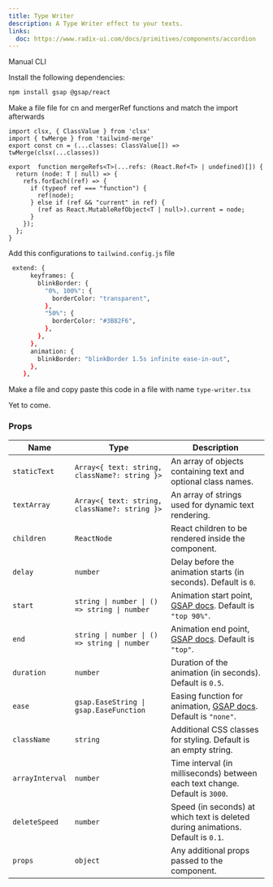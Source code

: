 ```yaml
---
title: Type Writer
description: A Type Writer effect to your texts.
links:
  doc: https://www.radix-ui.com/docs/primitives/components/accordion
---
```


<ComponentPreview 
  name="typewriter-demo"
  className="[&_.preview>[data-orientation=vertical]]:sm:max-w-[70%]"
/>

<Tabs defaultValue="manual">

<TabsList>
  <TabsTrigger value="manual">Manual</TabsTrigger>
  <TabsTrigger value="cli">CLI</TabsTrigger>
</TabsList>

<TabsContent value="manual">

<Steps>

<Step>Install the following dependencies:</Step>

```bash
npm install gsap @gsap/react
```
<Step>Make a file file for cn and mergerRef functions and match the import afterwards</Step>

```tsx
import clsx, { ClassValue } from 'clsx'
import { twMerge } from 'tailwind-merge'
export const cn = (...classes: ClassValue[]) => twMerge(clsx(...classes))

export  function mergeRefs<T>(...refs: (React.Ref<T> | undefined)[]) {
  return (node: T | null) => {
    refs.forEach((ref) => {
      if (typeof ref === "function") {
        ref(node);
      } else if (ref && "current" in ref) {
        (ref as React.MutableRefObject<T | null>).current = node;
      }
    });
  };
}

```

<Step>Add this configurations to `tailwind.config.js` file</Step>

```bash
 extend: {
      keyframes: {
        blinkBorder: {
          "0%, 100%": {
            borderColor: "transparent",
          },
          "50%": {
            borderColor: "#3B82F6",
          },
        },
      },
      animation: {
        blinkBorder: "blinkBorder 1.5s infinite ease-in-out",
      },
    },
```

<Step>Make a file and copy paste this code in a file with name `type-writer.tsx`</Step>

<ComponentSource name="typewriter"/>

</Steps>

</TabsContent>

<TabsContent value="cli">

<Steps>

<Step>Yet to come.</Step>

</Steps>

</TabsContent>

</Tabs>

### Props
| Name           | Type                                                 | Description                                                                                                               |
| -------------- | -----------------------------------------------------| ------------------------------------------------------------------------------------------------------------------------- |
| `staticText`   | `Array<{ text: string, className?: string }>`        | An array of objects containing text and optional class names.                                                             |
| `textArray`    | `Array<{ text: string, className?: string }>`        | An array of strings used for dynamic text rendering.                                                                      |
| `children`     | `ReactNode`                                          | React children to be rendered inside the component.                                                                       |
| `delay`        | `number`                                             | Delay before the animation starts (in seconds). Default is `0`.                                                           |
| `start`        | `string \| number \| () => string \| number`         | Animation start point, [GSAP docs](https://gsap.com/docs/v3/Plugins/ScrollTrigger/?page=1#start). Default is `"top 90%"`. |
| `end`          | `string \| number \| () => string \| number`         | Animation end point, [GSAP docs](https://gsap.com/docs/v3/Plugins/ScrollTrigger/?page=1#end). Default is `"top"`.         |
| `duration`     | `number`                                             | Duration of the animation (in seconds). Default is `0.5`.                                                                 |
| `ease`         | `gsap.EaseString \| gsap.EaseFunction`               | Easing function for animation, [GSAP docs](https://gsap.com/docs/v3/Eases). Default is `"none"`.                          |
| `className`    | `string`                                             | Additional CSS classes for styling. Default is an empty string.                                                           |
| `arrayInterval`| `number`                                             | Time interval (in milliseconds) between each text change. Default is `3000`.                                              |
| `deleteSpeed`  | `number`                                             | Speed (in seconds) at which text is deleted during animations. Default is `0.1`.                                          |
| `props`        | `object`                                             | Any additional props passed to the component.                                                                             |